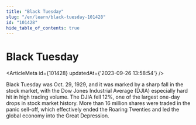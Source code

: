 ```yaml
---
title: "Black Tuesday"
slug: "/en/learn/black-tuesday-101428"
id: "101428"
hide_table_of_contents: true
---
```



# Black Tuesday

<ArticleMeta id={101428} updatedAt={'2023-09-26 13:58:54'} />
<div className='border-solid border-b border-t-0 my-4 border-[var(--ifm-color-gray-300)]' />

Black Tuesday was Oct. 29, 1929, and it was marked by a sharp fall in the stock market, with the Dow Jones Industrial Average (DJIA) especially hard hit in high trading volume. The DJIA fell 12%, one of the largest one-day drops in stock market history. More than 16 million shares were traded in the panic sell-off, which effectively ended the Roaring Twenties and led the global economy into the Great Depression.
